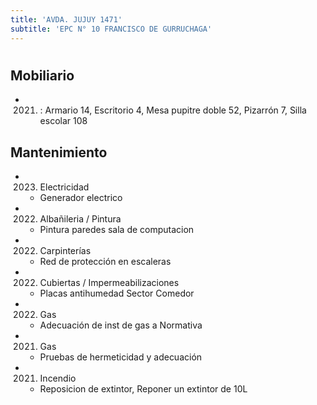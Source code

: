 ```yaml
---
title: 'AVDA. JUJUY 1471'
subtitle: 'EPC N° 10 FRANCISCO DE GURRUCHAGA'
---
```


#


## Mobiliario

*  (2021) : Armario 14, Escritorio 4, Mesa pupitre doble 52, Pizarrón 7, Silla escolar 108 





## Mantenimiento

*  (2023) Electricidad 
    + Generador electrico

*  (2022) Albañileria / Pintura 
    + Pintura paredes  sala de computacion

*  (2022) Carpinterías 
    + Red de protección en escaleras

*  (2022) Cubiertas / Impermeabilizaciones 
    + Placas antihumedad Sector Comedor

*  (2022) Gas 
    + Adecuación de inst de gas a Normativa

*  (2021) Gas 
    + Pruebas de hermeticidad y adecuación

*  (2021) Incendio 
    + Reposicion de extintor, Reponer un extintor de 10L



